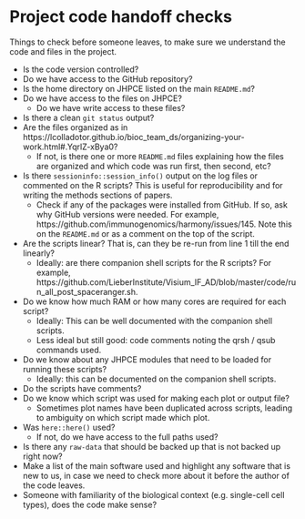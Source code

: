 # Project code handoff checks

Things to check before someone leaves, to make sure we understand the code and files in the project.

* Is the code version controlled?
* Do we have access to the GitHub repository?
* Is the home directory on JHPCE listed on the main `README.md`?
* Do we have access to the files on JHPCE?
  * Do we have write access to these files?
* Is there a clean `git status` output?
* Are the files organized as in https://lcolladotor.github.io/bioc_team_ds/organizing-your-work.html#.YqrlZ-xBya0?
  * If not, is there one or more `README.md` files explaining how the files are organized and which code was run first, then second, etc?
* Is there `sessioninfo::session_info()` output on the log files or commented on the R scripts? This is useful for reproducibility and for writing the methods sections of papers.
  * Check if any of the packages were installed from GitHub. If so, ask why GitHub versions were needed. For example, https://github.com/immunogenomics/harmony/issues/145. Note this on the `README.md` or as a comment on the top of the script.
* Are the scripts linear? That is, can they be re-run from line 1 till the end linearly?
  * Ideally: are there companion shell scripts for the R scripts? For example, https://github.com/LieberInstitute/Visium_IF_AD/blob/master/code/run_all_post_spaceranger.sh.
* Do we know how much RAM or how many cores are required for each script?
  * Ideally: This can be well documented with the companion shell scripts.
  * Less ideal but still good: code comments noting the qrsh / qsub commands used.
* Do we know about any JHPCE modules that need to be loaded for running these scripts?
  * Ideally: this can be documented on the companion shell scripts.
* Do the scripts have comments?
* Do we know which script was used for making each plot or output file?
  * Sometimes plot names have been duplicated across scripts, leading to ambiguity on which script made which plot.
* Was `here::here()` used?
  * If not, do we have access to the full paths used?
* Is there any `raw-data` that should be backed up that is not backed up right now?
* Make a list of the main software used and highlight any software that is new to us, in case we need to check more about it before the author of the code leaves.
* Someone with familiarity of the biological context (e.g. single-cell cell types), does the code make sense?
